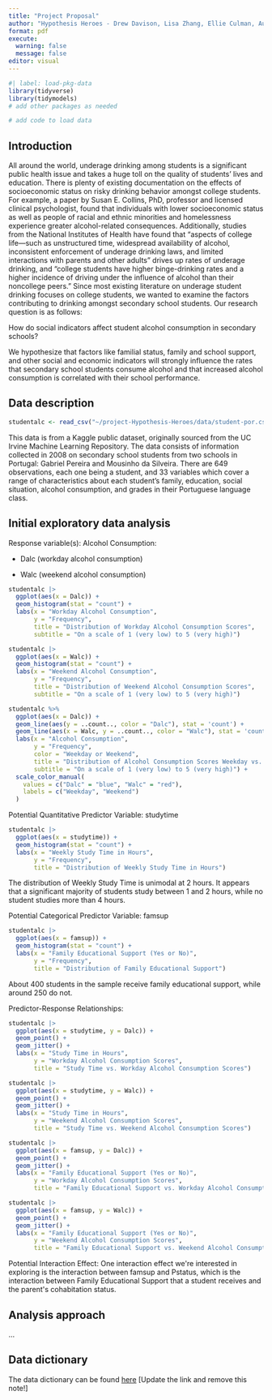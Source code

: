 ```yaml
---
title: "Project Proposal"
author: "Hypothesis Heroes - Drew Davison, Lisa Zhang, Ellie Culman, Austin Chang"
format: pdf
execute: 
  warning: false
  message: false
editor: visual
---
```


```r
#| label: load-pkg-data
library(tidyverse)
library(tidymodels)
# add other packages as needed

# add code to load data
```

## Introduction

All around the world, underage drinking among students is a significant public health issue and takes a huge toll on the quality of students' lives and education. There is plenty of existing documentation on the effects of socioeconomic status on risky drinking behavior amongst college students. For example, a paper by Susan E. Collins, PhD, professor and licensed clinical psychologist, found that individuals with lower socioeconomic status as well as people of racial and ethnic minorities and homelessness experience greater alcohol-related consequences. Additionally, studies from the National Institutes of Health have found that "aspects of college life---such as unstructured time, widespread availability of alcohol, inconsistent enforcement of underage drinking laws, and limited interactions with parents and other adults" drives up rates of underage drinking, and "college students have higher binge-drinking rates and a higher incidence of driving under the influence of alcohol than their noncollege peers." Since most existing literature on underage student drinking focuses on college students, we wanted to examine the factors contributing to drinking amongst secondary school students. Our research question is as follows:

How do social indicators affect student alcohol consumption in secondary schools?

We hypothesize that factors like familial status, family and school support, and other social and economic indicators will strongly influence the rates that secondary school students consume alcohol and that increased alcohol consumption is correlated with their school performance.

## Data description

```r
studentalc <- read_csv("~/project-Hypothesis-Heroes/data/student-por.csv")
```

This data is from a Kaggle public dataset, originally sourced from the UC Irvine Machine Learning Repository. The data consists of information collected in 2008 on secondary school students from two schools in Portugal: Gabriel Pereira and Mousinho da Silveira. There are 649 observations, each one being a student, and 33 variables which cover a range of characteristics about each student's family, education, social situation, alcohol consumption, and grades in their Portuguese language class.

## Initial exploratory data analysis

Response variable(s): Alcohol Consumption:

-   Dalc (workday alcohol consumption)

-   Walc (weekend alcohol consumption)

```r
studentalc |>
  ggplot(aes(x = Dalc)) +
  geom_histogram(stat = "count") +
  labs(x = "Workday Alcohol Consumption",
       y = "Frequency",
       title = "Distribution of Workday Alcohol Consumption Scores",
       subtitle = "On a scale of 1 (very low) to 5 (very high)")
```

```r
studentalc |>
  ggplot(aes(x = Walc)) +
  geom_histogram(stat = "count") +
  labs(x = "Weekend Alcohol Consumption",
       y = "Frequency",
       title = "Distribution of Weekend Alcohol Consumption Scores",
       subtitle = "On a scale of 1 (very low) to 5 (very high)")
```

```r
studentalc %>%
  ggplot(aes(x = Dalc)) +
  geom_line(aes(y = ..count.., color = "Dalc"), stat = 'count') +
  geom_line(aes(x = Walc, y = ..count.., color = "Walc"), stat = 'count') +
  labs(x = "Alcohol Consumption",
       y = "Frequency",
       color = "Weekday or Weekend",
       title = "Distribution of Alcohol Consumption Scores Weekday vs. Weekend",
       subtitle = "On a scale of 1 (very low) to 5 (very high)") +
  scale_color_manual(
    values = c("Dalc" = "blue", "Walc" = "red"),
    labels = c("Weekday", "Weekend")
  )
```

Potential Quantitative Predictor Variable: studytime

```r
studentalc |>
  ggplot(aes(x = studytime)) +
  geom_histogram(stat = "count") +
  labs(x = "Weekly Study Time in Hours",
       y = "Frequency",
       title = "Distribution of Weekly Study Time in Hours")
```

The distribution of Weekly Study Time is unimodal at 2 hours. It appears that a significant majority of students study between 1 and 2 hours, while no student studies more than 4 hours.

Potential Categorical Predictor Variable: famsup

```r
studentalc |>
  ggplot(aes(x = famsup)) +
  geom_histogram(stat = "count") +
  labs(x = "Family Educational Support (Yes or No)",
       y = "Frequency",
       title = "Distribution of Family Educational Support")
```

About 400 students in the sample receive family educational support, while around 250 do not.

Predictor-Response Relationships:

```r
studentalc |>
  ggplot(aes(x = studytime, y = Dalc)) +
  geom_point() +
  geom_jitter() +
  labs(x = "Study Time in Hours",
       y = "Workday Alcohol Consumption Scores",
       title = "Study Time vs. Workday Alcohol Consumption Scores")

studentalc |>
  ggplot(aes(x = studytime, y = Walc)) +
  geom_point() +
  geom_jitter() +
  labs(x = "Study Time in Hours",
       y = "Weekend Alcohol Consumption Scores",
       title = "Study Time vs. Weekend Alcohol Consumption Scores")
```

```r
studentalc |>
  ggplot(aes(x = famsup, y = Dalc)) +
  geom_point() +
  geom_jitter() +
  labs(x = "Family Educational Support (Yes or No)",
       y = "Workday Alcohol Consumption Scores",
       title = "Family Educational Support vs. Workday Alcohol Consumption Scores")

studentalc |>
  ggplot(aes(x = famsup, y = Walc)) +
  geom_point() +
  geom_jitter() +
  labs(x = "Family Educational Support (Yes or No)",
       y = "Weekend Alcohol Consumption Scores",
       title = "Family Educational Support vs. Weekend Alcohol Consumption Scores")
```

Potential Interaction Effect: One interaction effect we\'re interested in exploring is the interaction between famsup and Pstatus, which is the interaction between Family Educational Support that a student receives and the parent\'s cohabitation status.

## Analysis approach

...

## Data dictionary

The data dictionary can be found [here](ADD%20LINK!!!) \[Update the link and remove this note!\]
